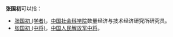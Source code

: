 '''张国初'''可以指：
* [[张国初_(学者)|张国初 (学者)]]，[[中国社会科学院|中国社会科学院]]数量经济与技术经济研究所研究员。
* [[张国初_(中将)|张国初 (中将)]]，[[中国人民解放军中将|中国人民解放军中将]]。
{{disambig}}